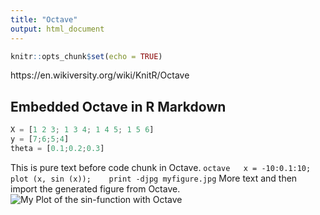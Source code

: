 ```yaml
---
title: "Octave"
output: html_document
---
```


```r
knitr::opts_chunk$set(echo = TRUE)
```

https://en.wikiversity.org/wiki/KnitR/Octave

## Embedded Octave in R Markdown

```octave
X = [1 2 3; 1 3 4; 1 4 5; 1 5 6]
y = [7;6;5;4]
theta = [0.1;0.2;0.3]
  ```
  
This is pure text before code chunk in Octave.
  ```octave
  x = -10:0.1:10;
  plot (x, sin (x)); 
  print -djpg myfigure.jpg 
  ```
  More text and then import the generated figure from Octave.
  ![My Plot of the sin-function with Octave](myfigure.jpg)